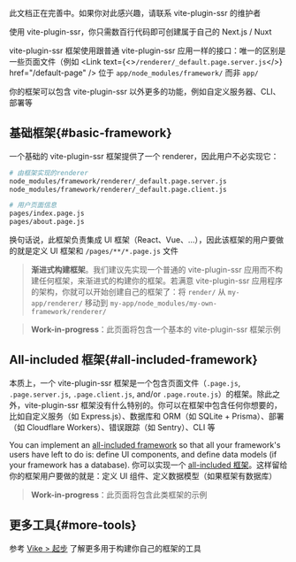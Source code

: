 
<Note type='warning'>此文档正在完善中。如果你对此感兴趣，请联系 vite-plugin-ssr 的维护者</Note>

使用 vite-plugin-ssr，你只需数百行代码即可创建属于自己的 Next.js / Nuxt

vite-plugin-ssr 框架使用跟普通 vite-plugin-ssr 应用一样的接口：唯一的区别是一些页面文件（例如 <Link text={<><code>/renderer/\_default.page.server.js</code></>} href="/default-page" /> 位于 `app/node_modules/framework/` 而非 `app/`

你的框架可以包含 vite-plugin-ssr 以外更多的功能，例如自定义服务器、CLI、部署等

## 基础框架{#basic-framework}

一个基础的 vite-plugin-ssr 框架提供了一个 renderer，因此用户不必实现它：

```bash
# 由框架实现的renderer
node_modules/framework/renderer/_default.page.server.js
node_modules/framework/renderer/_default.page.client.js

# 用户页面信息
pages/index.page.js
pages/about.page.js
```

换句话说，此框架负责集成 UI 框架（React、Vue、...），因此该框架的用户要做的就是定义 UI 框架和 `/pages/**/*.page.js` 文件

> **渐进式构建框架**。我们建议先实现一个普通的 vite-plugin-ssr 应用而不构建任何框架，来渐进式的构建你的框架。若满意 vite-plugin-ssr 应用程序的架构，你就可以开始创建自己的框架了：将 `render/` 从 `my-app/renderer/` 移动到 `my-app/node_modules/my-own-framework/renderer/`

> **Work-in-progress**：此页面将包含一个基本的 vite-plugin-ssr 框架示例

## All-included 框架{#all-included-framework}

本质上，一个 vite-plugin-ssr 框架是一个包含页面文件（`.page.js`, `.page.server.js`, `.page.client.js`, and/or `.page.route.js`）的框架。除此之外，vite-plugin-ssr 框架没有什么特别的。你可以在框架中包含任何你想要的，比如自定义服务（如 Express.js）、数据库和 ORM（如 SQLite + Prisma）、部署（如 Cloudflare Workers）、错误跟踪（如 Sentry）、CLI 等

You can implement an [all-included framework](https://vike.land/#all-included) so that all your framework's users have left to do is: define UI components, and define data models (if your framework has a database).
你可以实现一个 [all-included 框架](https://vike.land/#all-included)。这样留给你的框架用户要做的就是：定义 UI 组件、定义数据模型（如果框架有数据库）

> **Work-in-progress**：此页面将包含此类框架的示例

## 更多工具{#more-tools}

参考 [Vike > 起步](https://vike.land/#getting-started) 了解更多用于构建你自己的框架的工具
